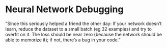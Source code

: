 # Neural Network Debugging {.unnumbered}

"Since this seriously helped a friend the other day: If your network doesn't learn, reduce the dataset to a small batch (eg 32 examples) and try to overfit on it. The loss should be near zero (because the network should be able to memorize it); if not, there's a bug in your code."